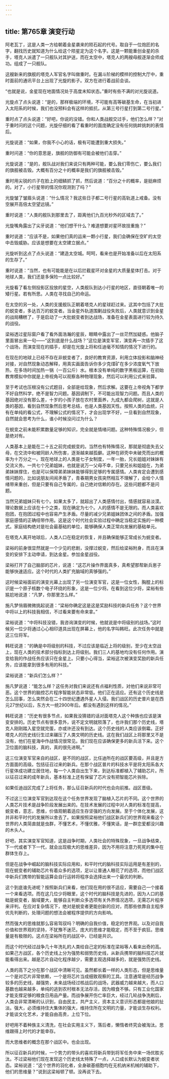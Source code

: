 ```yaml
---
---
---
```

title: 第765章 演变行动
---



阿老瓦丁，这是人类一方给朝着金星袭来的陨石起的代号。取自于一位炮匠的名字，翻找历史就知道为什么给这个陨星定为这个名字。这是一颗能重创金星的杀手，塔克人派遣了一只舰队对其护送，而在太空中，塔克人的两艘母舰逐渐会师成功。组成了一只舰队。

这艘新来的旗舰的塔克人军官名字叫做重时。在漏斗阶梯的模样的控制大厅中，重时面前的通讯平台上出现了光旋的影子。双方在进行着战前会谈。

“也就是说，金星现在地面情况处于高度未知状态。”重时有些不满的对光旋说道。

光旋点了点头说道：“是的，那样极端的环境，不可能有高等碳基生命，在当初进入太阳系的时候，我们也没预料会有这样的抵抗，从第三号行星打到第二号行星。”

重时点了点头说道：“好吧，你说的没错。你和人类战舰交过手，他们怎么样？”对于重时问的这个问题，光旋仔细的看了看重时的面庞确定没有任何挑衅挑刺的表情后。

光旋说道：“如果，你我不小心的话，极有可能遭到重大损失。”

重时问道：“你的意思是，旗舰的防御有可能会被他们击穿。”

光旋说道：“是的，舰队战对我们来说只有两种可能，要么我们零伤亡，要么我们的旗舰被击毁。大概有百分之十的概率是我们的旗舰被击毁。”

重时用尖锐的爪子在脸上的细鳞抓了抓，然后说道：“百分之十的概率，是挺麻烦的。对了，小行星带的情况你观测到了吗？”

光旋皱了皱眉头说道：“什么情况？我这些日子都二号行星的高轨道上戒备。没有空展开高倍太空望远镜。”

重时说道：“人类的舰队到那里去了，距离他们九百光秒外的区域去了。”

光旋嘴角露出了尖牙说道：“他们想干什么？难道想要对星环故技重施？”

重时说道：“应该不是，如果他们真的运来一颗小行星，我们会确保在空旷的太空中击毁威胁。应该是想要在太空建立据点。”

光旋听到这点了点头说道：“建造太空城。呵呵，看来也是开始准备以后在太阳系的生存了。”

重时说道：“当然，也有可能能是在以后拦截星环对金星的大质量星体打击。对于地球人类，我们还是多保险一点比较好。”

光旋看了看左侧投影区投放的星空，人类舰队到达小行星的地区，直径朝着唯一的矮行星。若有所思。人类在寻找自己的命运。

在太空的另一处，人类的支援舰队正朝着塔克人的星球赶过来。这其中包括了大批的蜕变者，多达百万的蜕变者。当金星外轨道围剿战役失败后，人类就意识到金星的战局糟糕了，于是启动了一大批蜕变者到达战场，准备在金星表面进行较为持久的战役。

梁裕透过星际窗户看了看外面浩瀚的星辰，眼睛中露出了一丝茫然加疑惑。他脑子里面冒出来一句——“这到底是什么战场？”这位是演变军官，演变再一次插手了这个战场，而演变现在的插手，却是在光旋上将和任迪毫不知情的情况下进行的。

在现在的地球上已经不存在非蜕变者了，良好的教育资源，利用立体投影和脑神经对接，对自然现象动态解释，用真实画面告诉你多少克煤矿在多少浓度氧气下放热，在多场时间加热一锅（一百公斤）水。根本没有单纯的数字黑板运算，在初始教育模拟中你就是上帝视角可以观察各种物理现象，然后可以利用公式来验算。

至于考试也压根没有公式题目，全部是给现象，然后求解。这要在上帝视角下都学不好自然科学，绝不是智力问题。基因调制下，不可能出现智力问题。而且人类的基因绝对没有那么差，十岁的小孩子放在农村里面养，九成九都会爬树，这就是人类的基因，看到自然现象然后思考总结，也是人类基因天性。按照人类的血统，只有在单纯的看公式，不理解公式的情况下，才会出现学不好，一旦看到自然现象，自然就会思考为什么，谁小时候没问过为什么？

在蜕变之前未能积累数量足够的知识，完全就是情绪问题。这种特殊情况极少，但是绝对有。

人类基本上是能在二十五之前完成蜕变的。当然也有特殊情况，那就是彻底失去父母，在交流中和被同龄人所伤害，逐渐越来越孤僻。这种在卵壳中未破壳而出的概率为十万分之一。现在地球上的人类是七子女制度，一年一胎，兄长姐姐对妹妹有交流义务。一共七个兄弟姐妹，也就是说万一父母不幸，只要兄长和姐姐在，为弟弟妹妹撑住，也是可以保障弟弟妹妹能够得到足够的专属感情。人类肯定会遭到感情问题的，比如说朋友间闹矛盾了，青春期男女孩突然相互不理解了，会给个人情绪带来重创，但是只要有自己专属的，自己绝对信赖的存在。这些问题都不是问题。

当然兄弟姐妹只有七个。如果太多了，就超出了人类感情付出，情感就容易淡漠。理论数据上应该在十个之类，现在确定为七个。人的感情不是无限的。而人类喜欢抱团，在抱团过程中也容易产生矛盾。尽量的减少兄弟姐妹团体之间的矛盾。加强家庭感情的正确纽带作用。这是这个时代社会实验过程中确定当稳定实施的一种模式。家庭结构绝对是社会最基础的单位，能够确保人类正常向发展的基础单元。

在塔克人离开地球后，人类人口在稳定的恢复，并且确保能够正常成长为蜕变者。

梁裕的前身很显然就是一个少见的悲剧，没撑过蜕变，然后给梁裕附身，而且在演变的安排下主动申请，到达金星。参加金星战役。

梁裕打开了自己脑部的芯片，说道：“这芯片操作界面真多，真希望那帮新兵崽子能够快速适应。这个时代的人类扩充脑域的真够强的。”

这时候梁裕面前的演变光幕上出现了另一位演变军官，这是一位女性，胸膛上的标识是一个原子核数个电子环绕的形象，这是一位少将。在看到这位少将，梁裕有些尴尬地说道：“凡梦，你那里怎么样。”

施凡梦俏眉微微挑起说道：“梁裕你确定这是这是奖励科技的新兵任务？这个世界中将以上的科技我相信，不过看来要有命来拿。”

梁裕说道：“中将科技没错，我咨询演变的时候，他就说是中将级别的战场。”这时候另一位少将通过心心相印道具出现在屏幕上，他的名字叫韩旺。此次任务中就是这三位将军。

韩旺说道：“的确是中将级别的科技，不过应该是临近上将的级别，至少在太空战上，现在人类的技术部分指标到达上将级别。我们三人的基地均没有任何作用。演变给我的作战任务应该只在金星上。只要小心得当，梁裕这次被演变奖励的新兵任务，应该能拿到很多有用的科技。”

梁裕说道：“新兵们怎么样？”

施凡梦说道：“能怎么样？这任务对我们来说还有点福利性质，对他们来说非常可恶。这个世界的脑控芯片程序智能状态非常低。他们正在适应。还有这个历史线是怎么回事，怎么突然会在二十四世纪遭遇外星人入侵。我们战区的历史普片是在西元27世纪以后，东方大一统2900年后。都没有遇到这样的情况。”

韩旺说道：“历史有很多节点，如果我没猜错的话对面塔克人这个种族也应该是演变安排的。历史节点有很多意外，说不定文明就陨落了，也许我们那个历史线，塔克人刚刚踏入星空就完蛋，亦或许还没有到达。这个历史线的人类应该倒霉。正好塔克人的历史线衍生过来碾压了人类文明的历史线。这在我们战区上将那里又不是没有，他们在星海中作战情况很常见。我们现在应该确保更多的新兵活下来。这个卫位面的脑科技，真的，真的很先进啊。”

这三位演变军官来自的战区，是不同的战区，比任迪所在的战区要高级，并且是方方面面的高级。包括征召过来的新兵。在那个战区普片的科技水平是将太阳系各大行星体成功建立居住地，每一个人类自出生下来，到达标准都植入了辅助芯片。所以征召过来的成年新兵，基本标准上还有保留了芯片没有把智能芯片拆除。

如果任迪战区完成了上将任务，那么征召新兵的时代也会向前推。战区晋级。

不过这三位演变军官到达现在这个任务世界发现了脑植入芯片的不同。这个世界的人类芯片技术是战争阶段发展出来的。在技术发展的过程中对人类的标准在提高，蜕变者，意志，思维，价值观朝着适应生存坚强的方向发展。至于个体化发展，这并非和平时代的发展所以舍去了。如果按照梁裕他们战区新兵们的世界观来看这个世界的人类简直就是虫群，不懂艺术，不懂优雅，不懂笑话，是一群恋爱都没兴趣的木头人。

好吧，其实演变军官知道，这是战争时期，人类社会的特殊现象，一旦战争结束，下一代或者下下一代，就会出现极大的思维差异，因为不用将注意力死死的集中在群体生存上。

但是在战争中崛起的脑科技实际应用和，和平时代的脑科技实际运用是有差别的，现在蜕变者的辅助芯片有着众多的选项，足以让普通人眼花了的选项，而他们战区中新兵们携带的智能运算会自行运转将程序会选择出来一个最优的判断。

这个到底谁先进呢？按照新兵们来看，他们现在用的很不适应，需要自己一个接着一个来看选项。而在这几位少将眼里，这个时代的脑科技是先进的，因为人口的基础是蜕变者，脑域要大，能够自主判断众多选项有关外界情况选项，无需芯片程序来评判。在应对复杂情况下，绝对是蜕变者更能创新的应对，而那些依靠自主程序优先判断的，处理问题的想法会被程序提供的方向影响。

然而强大的思维就那么容易驾驭吗？明确的自我价值，稳定的世界观。以及对自我价值和世界观的坚持，不犹豫不迷茫。庞大的思维才能稳定，而不至于疯狂。思维量是有极限的。这点在梁裕所在的战区中，已经是共识。

而这个时代经过战争几十年洗礼的人类给自己定的标准在梁裕等人看来出奇的高。如果己方战区，各个历史线上分为强势和弱势历史线，从新兵携带的脑科技芯片就能看得出来。越是芯片自动化程序越少，需要主观选择越多的，就是强势历史线。

人类的高下之分在那个战区中清晰可见。虽然都长着一样的人类形态，但是思维量一个是对芯片非常依赖，一个是将芯片当成细致观察的工具。注意通常是经历战争较多的历史线，越强势，未来战场经过核战后的战场，武器威力越来越大，而人口基数也越来越多，单纯的逃到农村根本无法存活，因为粮食不够。只有工业化国家才能支撑足够的粮食日用品产量。而战争展开伤亡率巨大，经过几轮战争洗刷后，人类会非常清晰的认识到，自由民主，共产主义，资本主义意识形态都是他娘的扯淡。强大，必须维持住大集体的强大，维持住所在文明的力量，才能谈生存权利。才能谈文化艺术，才能自由高贵，上位下位。

好吧用不着种族主义清洗，在社会实用主义下，落后者，懒惰者终究会被淘汰。思维跟得上时代的才能幸存。

而大思维者的概念在那个战区中。也会出现。

所以征召新兵的时候，一个势力的带头的喜欢将新兵带到将军任务中来一场优胜劣汰。不过梁裕他们现在发现这个历史线太特殊了一点，人口成长默认为蜕变者状态。梁裕说道：“这个世界的羽化者，全身碳基细胞均在无机纳米机械的辅助下，他们的思维量？”说到这梁裕顿了顿。没再说下去。